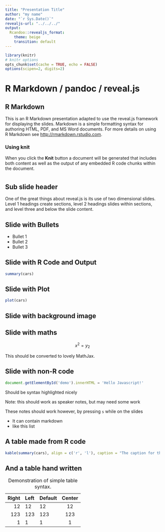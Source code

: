 ```yaml
---
title: "Presentation Title"
author: "my name"
date: "`r Sys.Date()`"
revealjs-url: "../../../"
output: 
  Rcandoo::revealjs_format:
    theme: beige
    transition: default
---
```

```r
library(knitr)
# knitr options
opts_chunk$set(cache = TRUE, echo = FALSE)
options(scipen=2, digits=2)
```
# R Markdown / pandoc / reveal.js

## R Markdown

This is an R Markdown presentation adapted to use the reveal.js framework for displaying the slides. Markdown is a simple formatting syntax for authoring HTML, PDF, and MS Word documents. For more details on using R Markdown see <http://rmarkdown.rstudio.com>.

### Using **knit**

When you click the **Knit** button a document will be generated that includes both content as well as the output of any embedded R code chunks within the document.

#
## Sub slide header

One of the great things about reveal.js is its use of two dimensional slides. Level 1 headings create sections, level 2 headings slides within sections, and level three and below the slide content.

## Slide with Bullets

- Bullet 1
- Bullet 2
- Bullet 3

## Slide with R Code and Output

```r
summary(cars)
```

## Slide with Plot

```r
plot(cars)
```

## Slide with background image {data-background=untitled_files/figure-revealjs/unnamed-chunk-2-1.png}

## Slide with maths

$$ x^2 = y_2 $$

This should be converted to lovely MathJax.

## Slide with non-R code
```js
document.getElementById('demo').innerHTML = 'Hello Javascript!'
```
Should be syntax highlighted nicely

Note: this should work as speaker notes, but may need some work
<div class="notes">
These notes should work however, by pressing `s` while on the slides

- It can contain markdown
- like this list
</div>

## A table made from R code
```r
kable(summary(cars), align = c('r', 'l'), caption = "The caption for this table")
```

## And a table hand written

| Right | Left | Default | Center |
|------:|:-----|---------|:------:|
|   12  |  12  |    12   |    12  |
|  123  |  123 |   123   |   123  |
|    1  |    1 |     1   |     1  |

  : Demonstration of simple table syntax.